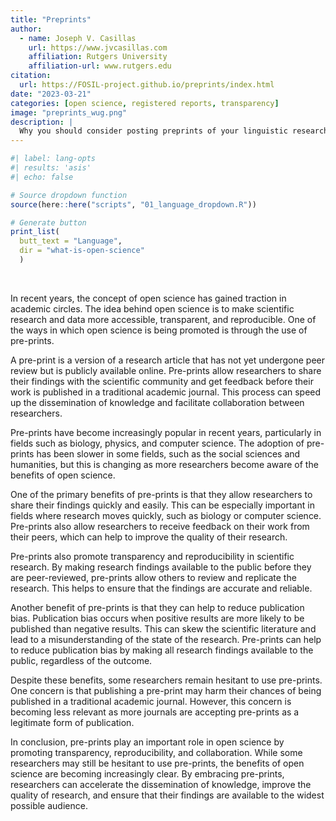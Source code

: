 ```yaml
---
title: "Preprints"
author: 
  - name: Joseph V. Casillas
    url: https://www.jvcasillas.com
    affiliation: Rutgers University
    affiliation-url: www.rutgers.edu
citation: 
  url: https://FOSIL-project.github.io/preprints/index.html
date: "2023-03-21"
categories: [open science, registered reports, transparency]
image: "preprints_wug.png"
description: |
  Why you should consider posting preprints of your linguistic research.
---
```


```r
#| label: lang-opts
#| results: 'asis'
#| echo: false

# Source dropdown function
source(here::here("scripts", "01_language_dropdown.R"))

# Generate button
print_list(
  butt_text = "Language", 
  dir = "what-is-open-science"
  )
```

<br>

In recent years, the concept of open science has gained traction in academic circles. The idea behind open science is to make scientific research and data more accessible, transparent, and reproducible. One of the ways in which open science is being promoted is through the use of pre-prints.

A pre-print is a version of a research article that has not yet undergone peer review but is publicly available online. Pre-prints allow researchers to share their findings with the scientific community and get feedback before their work is published in a traditional academic journal. This process can speed up the dissemination of knowledge and facilitate collaboration between researchers.

Pre-prints have become increasingly popular in recent years, particularly in fields such as biology, physics, and computer science. The adoption of pre-prints has been slower in some fields, such as the social sciences and humanities, but this is changing as more researchers become aware of the benefits of open science.

One of the primary benefits of pre-prints is that they allow researchers to share their findings quickly and easily. This can be especially important in fields where research moves quickly, such as biology or computer science. Pre-prints also allow researchers to receive feedback on their work from their peers, which can help to improve the quality of their research.

Pre-prints also promote transparency and reproducibility in scientific research. By making research findings available to the public before they are peer-reviewed, pre-prints allow others to review and replicate the research. This helps to ensure that the findings are accurate and reliable.

Another benefit of pre-prints is that they can help to reduce publication bias. Publication bias occurs when positive results are more likely to be published than negative results. This can skew the scientific literature and lead to a misunderstanding of the state of the research. Pre-prints can help to reduce publication bias by making all research findings available to the public, regardless of the outcome.

Despite these benefits, some researchers remain hesitant to use pre-prints. One concern is that publishing a pre-print may harm their chances of being published in a traditional academic journal. However, this concern is becoming less relevant as more journals are accepting pre-prints as a legitimate form of publication.

In conclusion, pre-prints play an important role in open science by promoting transparency, reproducibility, and collaboration. While some researchers may still be hesitant to use pre-prints, the benefits of open science are becoming increasingly clear. By embracing pre-prints, researchers can accelerate the dissemination of knowledge, improve the quality of research, and ensure that their findings are available to the widest possible audience.
